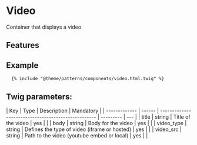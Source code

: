 # Video

Container that displays a video

## Features

## Example

```
  {% include "@theme/patterns/components/video.html.twig" %}
```

## Twig parameters:

| Key           | Type   | Description                                         | Mandatory |
| ------------- | ------ | --------------------------------------------------- | --------- | --- |
| title         | string | Title of the video                                  | yes       |     |
| body          | string | Body for the video                                  | yes       |     |
| video_type    | string | Defines the type of video (iframe or hosted)        | yes       |     |
| video_src     | string | Path to the video (youtube embed or local)          | yes       |     |
